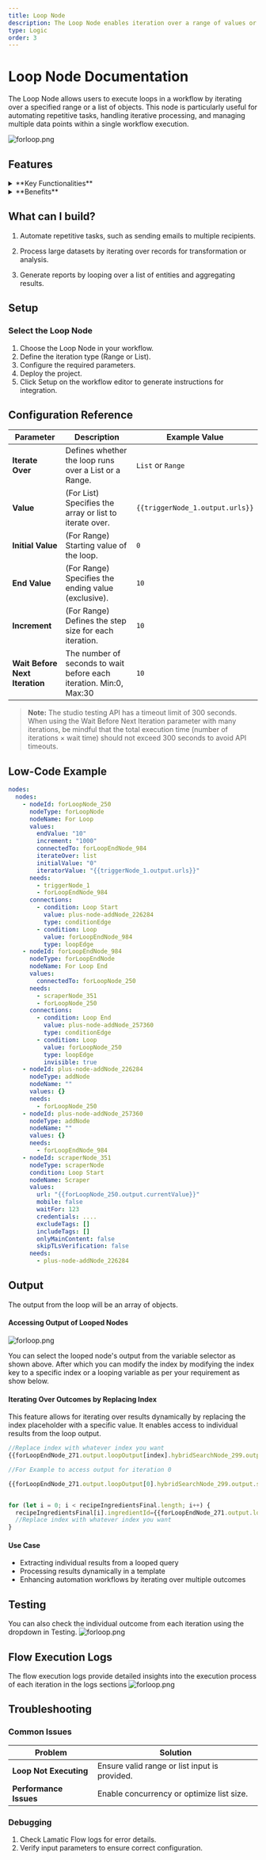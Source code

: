 ```yaml
---
title: Loop Node
description: The Loop Node enables iteration over a range of values or a list, allowing repeated execution of processes within a workflow
type: Logic
order: 3
---
```


# Loop Node Documentation

The Loop Node allows users to execute loops in a workflow by iterating over a specified range or a list of objects. This node is particularly useful for automating repetitive tasks, handling iterative processing, and managing multiple data points within a single workflow execution.

![forloop.png](./img/loop-node/forloop.png)

## Features

<details>
  <summary>**Key Functionalities**</summary>
  1. **Range-based Iteration:** Define a start and end value to create a
  numerical loop. 1. **List-based Iteration:** Iterate over an array of objects
  for flexible iterative processing. 1. **Dynamic Variable Support:** Use
  dynamic variables for adaptable looping.
</details>

<details>
  <summary>**Benefits**</summary>
  1. **Automation:** Reduces manual effort by handling repetitive operations.

1. **Scalability:** Supports iterative processing for handling multiple inputs efficiently.

1. **Flexibility:** Works with both numerical ranges and structured data arrays.

</details>

## What can I build?

1. Automate repetitive tasks, such as sending emails to multiple recipients.

1. Process large datasets by iterating over records for transformation or analysis.

1. Generate reports by looping over a list of entities and aggregating results.

## Setup

### Select the Loop Node

1. Choose the Loop Node in your workflow.
1. Define the iteration type (Range or List).
1. Configure the required parameters.
1. Deploy the project.
1. Click Setup on the workflow editor to generate instructions for integration.

## Configuration Reference

| **Parameter**                  | **Description**                                                    | **Example Value**               |
| ------------------------------ | ------------------------------------------------------------------ | ------------------------------- |
| **Iterate Over**               | Defines whether the loop runs over a List or a Range.              | `List` or `Range`               |
| **Value**                      | (For List) Specifies the array or list to iterate over.            | `{{triggerNode_1.output.urls}}` |
| **Initial Value**              | (For Range) Starting value of the loop.                            | `0`                             |
| **End Value**                  | (For Range) Specifies the ending value (exclusive).                | `10`                            |
| **Increment**                  | (For Range) Defines the step size for each iteration.              | `10`                            |
| **Wait Before Next Iteration** | The number of seconds to wait before each iteration. Min:0, Max:30 | `10`                            |

> **Note:** The studio testing API has a timeout limit of 300 seconds. When using the Wait Before Next Iteration parameter with many iterations, be mindful that the total execution time (number of iterations × wait time) should not exceed 300 seconds to avoid API timeouts.

## Low-Code Example

```yaml
nodes:
  nodes:
    - nodeId: forLoopNode_250
      nodeType: forLoopNode
      nodeName: For Loop
      values:
        endValue: "10"
        increment: "1000"
        connectedTo: forLoopEndNode_984
        iterateOver: list
        initialValue: "0"
        iteratorValue: "{{triggerNode_1.output.urls}}"
      needs:
        - triggerNode_1
        - forLoopEndNode_984
      connections:
        - condition: Loop Start
          value: plus-node-addNode_226284
          type: conditionEdge
        - condition: Loop
          value: forLoopEndNode_984
          type: loopEdge
    - nodeId: forLoopEndNode_984
      nodeType: forLoopEndNode
      nodeName: For Loop End
      values:
        connectedTo: forLoopNode_250
      needs:
        - scraperNode_351
        - forLoopNode_250
      connections:
        - condition: Loop End
          value: plus-node-addNode_257360
          type: conditionEdge
        - condition: Loop
          value: forLoopNode_250
          type: loopEdge
          invisible: true
    - nodeId: plus-node-addNode_226284
      nodeType: addNode
      nodeName: ""
      values: {}
      needs:
        - forLoopNode_250
    - nodeId: plus-node-addNode_257360
      nodeType: addNode
      nodeName: ""
      values: {}
      needs:
        - forLoopEndNode_984
    - nodeId: scraperNode_351
      nodeType: scraperNode
      condition: Loop Start
      nodeName: Scraper
      values:
        url: "{{forLoopNode_250.output.currentValue}}"
        mobile: false
        waitFor: 123
        credentials: ....
        excludeTags: []
        includeTags: []
        onlyMainContent: false
        skipTLsVerification: false
      needs:
        - plus-node-addNode_226284
```

## Output

The output from the loop will be an array of objects.

#### Accessing Output of Looped Nodes

![forloop.png](./img/loop-node/loop-select.png)

You can select the looped node's output from the variable selector as shown above. After which you can modify the index by modifying the index key to a specific index or a looping variable as per your requirement as show below.

#### Iterating Over Outcomes by Replacing Index

This feature allows for iterating over results dynamically by replacing the index placeholder with a specific value. It enables access to individual results from the loop output.

```js
//Replace index with whatever index you want
{{forLoopEndNode_271.output.loopOutput[index].hybridSearchNode_299.output.searchResults}}

//For Example to access output for iteration 0

{{forLoopEndNode_271.output.loopOutput[0].hybridSearchNode_299.output.searchResults}}


for (let i = 0; i < recipeIngredientsFinal.length; i++) {
  recipeIngredientsFinal[i].ingredientId={{forLoopEndNode_271.output.loopOutput[i].hybridSearchNode_299.output.searchResults[0].ingredientId}}
  //Replace index with whatever index you want
}
```

#### Use Case

- Extracting individual results from a looped query
- Processing results dynamically in a template
- Enhancing automation workflows by iterating over multiple outcomes

## Testing

You can also check the individual outcome from each iteration using the dropdown in Testing.
![forloop.png](./img/loop-node/loop-test.png)

## Flow Execution Logs

The flow execution logs provide detailed insights into the execution process of each iteration in the logs sections
![forloop.png](./img/loop-node/loop-log.png)

## Troubleshooting

### Common Issues

| **Problem**            | **Solution**                                  |
| ---------------------- | --------------------------------------------- |
| **Loop Not Executing** | Ensure valid range or list input is provided. |
| **Performance Issues** | Enable concurrency or optimize list size.     |

### Debugging

1. Check Lamatic Flow logs for error details.
1. Verify input parameters to ensure correct configuration.
